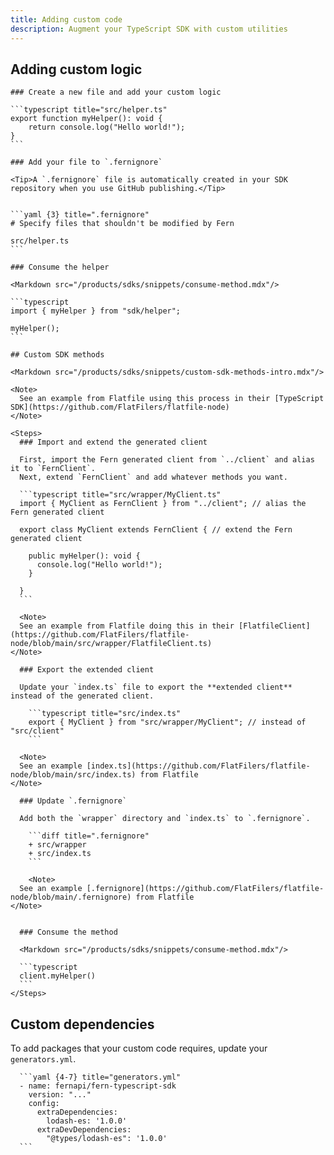 ```yaml
---
title: Adding custom code
description: Augment your TypeScript SDK with custom utilities
---
```


<Markdown src="/products/sdks/snippets/custom-code-intro.mdx"/>

## Adding custom logic

<Markdown src="/products/sdks/snippets/custom-logic-intro.mdx"/>

<Steps>
    
    ### Create a new file and add your custom logic

    ```typescript title="src/helper.ts"
    export function myHelper(): void {
        return console.log("Hello world!");
    }
    ```

    ### Add your file to `.fernignore`

    <Tip>A `.fernignore` file is automatically created in your SDK repository when you use GitHub publishing.</Tip>


    ```yaml {3} title=".fernignore"
    # Specify files that shouldn't be modified by Fern

    src/helper.ts
    ```

    ### Consume the helper

    <Markdown src="/products/sdks/snippets/consume-method.mdx"/>

    ```typescript
    import { myHelper } from "sdk/helper";

    myHelper();
    ```
</Steps>

    ## Custom SDK methods

    <Markdown src="/products/sdks/snippets/custom-sdk-methods-intro.mdx"/>

    <Note>
      See an example from Flatfile using this process in their [TypeScript SDK](https://github.com/FlatFilers/flatfile-node)
    </Note>

    <Steps>
      ### Import and extend the generated client

      First, import the Fern generated client from `../client` and alias it to `FernClient`.
      Next, extend `FernClient` and add whatever methods you want.

      ```typescript title="src/wrapper/MyClient.ts"
      import { MyClient as FernClient } from "../client"; // alias the Fern generated client

      export class MyClient extends FernClient { // extend the Fern generated client

        public myHelper(): void {
          console.log("Hello world!");
        }

      }
      ```

      <Note>
      See an example from Flatfile doing this in their [FlatfileClient](https://github.com/FlatFilers/flatfile-node/blob/main/src/wrapper/FlatfileClient.ts)
    </Note>

      ### Export the extended client

      Update your `index.ts` file to export the **extended client** instead of the generated client. 

        ```typescript title="src/index.ts"
        export { MyClient } from "src/wrapper/MyClient"; // instead of "src/client"
        ```

      <Note>
      See an example [index.ts](https://github.com/FlatFilers/flatfile-node/blob/main/src/index.ts) from Flatfile
    </Note>

      ### Update `.fernignore`

      Add both the `wrapper` directory and `index.ts` to `.fernignore`.

        ```diff title=".fernignore"
        + src/wrapper
        + src/index.ts
        ```

        <Note>
      See an example [.fernignore](https://github.com/FlatFilers/flatfile-node/blob/main/.fernignore) from Flatfile
    </Note>


      ### Consume the method

      <Markdown src="/products/sdks/snippets/consume-method.mdx"/>

      ```typescript
      client.myHelper()
      ```
    </Steps>
  

## Custom dependencies

To add packages that your custom code requires, update your `generators.yml`.

      ```yaml {4-7} title="generators.yml"
      - name: fernapi/fern-typescript-sdk
        version: "..."
        config:
          extraDependencies:
            lodash-es: '1.0.0'
          extraDevDependencies:
            "@types/lodash-es": '1.0.0'
      ```
